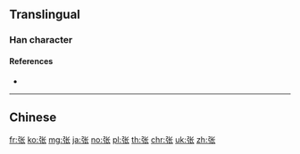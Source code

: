 {{also|張}}
==Translingual==

===Han character===
{{Han char|rn=57|rad=弓|as=04|sn=7|four=|canj=NPO|ids=⿰弓长}}

====References====
* {{Han ref|kx=0357.211|hdz=20992.060|uh=5F20|ud=24352}}

----

==Chinese==
{{zh-see|張}}

[[fr:张]]
[[ko:张]]
[[mg:张]]
[[ja:张]]
[[no:张]]
[[pl:张]]
[[th:张]]
[[chr:张]]
[[uk:张]]
[[zh:张]]